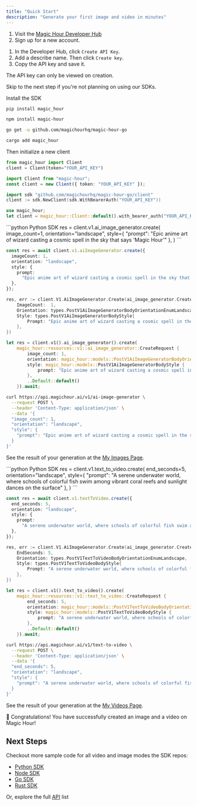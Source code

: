 ```yaml
---
title: "Quick Start"
description: "Generate your first image and video in minutes"
---
```


<Steps>

<Step title="Create Your Account">

1. Visit the [Magic Hour Developer Hub](https://magichour.ai/developer)
2. Sign up for a new account.

</Step>

<Step title="Create an API Key">

1. In the Developer Hub, click `Create API Key`.
2. Add a describe name. Then click `Create key`.
3. Copy the API key and save it.

<Warning>The API key can only be viewed on creation.</Warning>

</Step>

<Step title="Initialize SDK (Optional)">

<Note>Skip to the next step if you're not planning on using our SDKs.</Note>

Install the SDK

<CodeGroup>

```sh Python SDK
pip install magic_hour
```

```sh Node SDK
npm install magic-hour
```

```sh Go SDK
go get -u github.com/magichourhq/magic-hour-go
```

```sh Rust SDK
cargo add magic_hour
```

</CodeGroup>

Then initialize a new client

<CodeGroup>

```python Python SDK
from magic_hour import Client
client = Client(token="YOUR_API_KEY")
```

```typescript Node SDK
import Client from "magic-hour";
const client = new Client({ token: "YOUR_API_KEY" });
```

```go Go SDK
import sdk "github.com/magichourhq/magic-hour-go/client"
client := sdk.NewClient(sdk.WithBearerAuth("YOUR_API_KEY"))
```

```rust Rust SDK
use magic_hour;
let client = magic_hour::Client::default().with_bearer_auth("YOUR_API_KEY");
```

</CodeGroup>
</Step>

<Step title="Create an image">
<Tabs>
<Tab title="Using SDKs">

<CodeGroup>
```python Python SDK
res = client.v1.ai_image_generator.create(
    image_count=1,
    orientation="landscape",
    style={
        "prompt": "Epic anime art of wizard casting a cosmic spell in the sky that says 'Magic Hour'"
    },
)
```

```typescript Node SDK
const res = await client.v1.aiImageGenerator.create({
  imageCount: 1,
  orientation: "landscape",
  style: {
    prompt:
      "Epic anime art of wizard casting a cosmic spell in the sky that says 'Magic Hour'",
  },
});
```

```go Go SDK
res, err := client.V1.AiImageGenerator.Create(ai_image_generator.CreateRequest{
    ImageCount:  1,
    Orientation: types.PostV1AiImageGeneratorBodyOrientationEnumLandscape,
    Style: types.PostV1AiImageGeneratorBodyStyle{
        Prompt: "Epic anime art of wizard casting a cosmic spell in the sky that says 'Magic Hour'",
    },
})
```

```rust Rust SDK
let res = client.v1().ai_image_generator().create(
    magic_hour::resources::v1::ai_image_generator::CreateRequest {
        image_count: 1,
        orientation: magic_hour::models::PostV1AiImageGeneratorBodyOrientationEnum::Landscape,
        style: magic_hour::models::PostV1AiImageGeneratorBodyStyle {
            prompt: "Epic anime art of wizard casting a cosmic spell in the sky that says 'Magic Hour'".to_string(),
        },
        ..Default::default()
    }).await;
```

</CodeGroup>

</Tab>
<Tab title="Using Rest API">

```sh
curl https://api.magichour.ai/v1/ai-image-generator \
  --request POST \
  --header 'Content-Type: application/json' \
  --data '{
  "image_count": 1,
  "orientation": "landscape",
  "style": {
    "prompt": "Epic anime art of wizard casting a cosmic spell in the sky that says 'Magic Hour'"
  }
}'
```

</Tab>
</Tabs>

See the result of your generation at the [My Images Page](https://magichour.ai/dashboard/images).

</Step>

<Step title="Create a video">
<Tabs>
<Tab title="Using SDKs">

<CodeGroup>
```python Python SDK
res = client.v1.text_to_video.create(
    end_seconds=5,
    orientation="landscape",
    style={
        "prompt": "A serene underwater world, where schools of colorful fish swim among vibrant coral reefs and sunlight dances on the surface"
    },
)
```

```typescript Node SDK
const res = await client.v1.textToVideo.create({
  end_seconds: 5,
  orientation: "landscape",
  style: {
    prompt:
      "A serene underwater world, where schools of colorful fish swim among vibrant coral reefs and sunlight dances on the surface",
  },
});
```

```go Go SDK
res, err := client.V1.AiImageGenerator.Create(ai_image_generator.CreateRequest{
    EndSeconds: 5,
    Orientation: types.PostV1TextToVideoBodyOrientationEnumLandscape,
    Style: types.PostV1TextToVideoBodyStyle{
        Prompt: "A serene underwater world, where schools of colorful fish swim among vibrant coral reefs and sunlight dances on the surface",
    },
})
```

```rust Rust SDK
let res = client.v1().text_to_video().create(
    magic_hour::resources::v1::text_to_video::CreateRequest {
        end_seconds: 5,
        orientation: magic_hour::models::PostV1TextToVideoBodyOrientationEnum::Landscape,
        style: magic_hour::models::PostV1TextToVideoBodyStyle {
            prompt: "A serene underwater world, where schools of colorful fish swim among vibrant coral reefs and sunlight dances on the surface".to_string(),
        },
        ..Default::default()
    }).await;
```

</CodeGroup>

</Tab>
<Tab title="Using Rest API">

```sh
curl https://api.magichour.ai/v1/text-to-video \
  --request POST \
  --header 'Content-Type: application/json' \
  --data '{
  "end_seconds": 5,
  "orientation": "landscape",
  "style": {
    "prompt": "A serene underwater world, where schools of colorful fish swim among vibrant coral reefs and sunlight dances on the surface"
  }
}'
```

</Tab>
</Tabs>

See the result of your generation at the [My Videos Page](https://magichour.ai/dashboard/videos).

</Step>

</Steps>

<Check>
  🎉 Congratulations! You have successfully created an image and a video on
  Magic Hour!
</Check>

## Next Steps

Checkout more sample code for all video and image modes the SDK repos:

- [Python SDK](https://github.com/magichourhq/magic-hour-python/tree/main/magic_hour/resources/v1)
- [Node SDK](https://github.com/magichourhq/magic-hour-node/tree/main/src/resources/v1)
- [Go SDK](https://github.com/magichourhq/magic-hour-go/tree/main/resources/v1)
- [Rust SDK](https://github.com/magichourhq/magic-hour-rust/tree/main/src/resources/v1)

Or, explore the full [API](/api-reference) list
